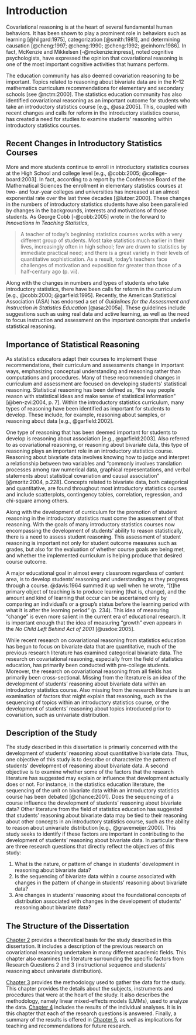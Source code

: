 # Introduction {#intro}


Covariational reasoning is at the heart of several fundamental human behaviors. It
has been shown to play a prominent role in behaviors such as learning [@hilgard:1975], categorization [@smith:1981], and determining causation [@cheng:1997; @cheng:1990; @cheng:1992; @einhorn:1986]. In fact, McKenzie and Mikkelsen [-@mckenzie:inpress], noted cognitive psychologists, have expressed the opinion that covariational reasoning is one of the most important cognitive activities that humans perform.

The education community has also deemed covariation reasoning to be important. Topics related to reasoning about bivariate data are in the K--12 mathematics curriculum recommendations for elementary and secondary schools [see @nctm:2000]. The statistics education community has also identified covariational reasoning as an important outcome for students who take an introductory statistics course [e.g., @asa:2005]. This, coupled with recent changes and calls for reform in the introductory statistics course, has created a need for studies to examine students' reasoning within introductory statistics courses.

## Recent Changes in Introductory Statistics Courses

More and more students continue to enroll in introductory statistics courses at the High School and college level [e.g., @cobb:2005; @college-board:2003]. In fact, according to a report by the Conference Board of the Mathematical Sciences the enrollment in elementary statistics courses at two- and four-year colleges and universities has increased at an almost exponential rate over the last three decades [@lutzer:2000]. These changes in the numbers of introductory statistics students have also been paralleled by changes in the backgrounds, interests and motivations of those students. As George Cobb [-@cobb:2005] wrote in the forward to *Innovations in Teaching Statistics*,

> A teacher of today’s beginning statistics courses works with a very different group of students. Most take statistics much earlier in their lives, increasingly often in high school; few are drawn to statistics by immediate practical need; and there is a great variety in their levels of quantitative sophistication. As a result, today’s teachers face challenges of motivation and exposition far greater than those of a half-century ago (p. vii).

Along with the changes in numbers and types of students who take introductory statistics, there have been calls for reform in the curriculum [e.g., @cobb:2000; @garfield:1995]. Recently, the American Statistical Association (ASA) has endorsed a set of *Guidelines for the Assessment and Instruction in Statistics Education* [@asa:2005a]. These guidelines include suggestions such as using real data and active learning, as well as the need to focus instruction and assessment on the important concepts that underlie statistical reasoning.


## Importance of Statistical Reasoning

As statistics educators adapt their courses to implement these recommendations, their curriculum and assessments change in important ways, emphasizing conceptual understanding and reasoning rather than computations and procedures. Many of these recommended changes in curriculum and assessment are focused on developing students’ statistical reasoning. Statistical reasoning has been defined as, "the way people reason with statistical ideas and make sense of statistical information" [@ben-zvi:2004, p. 7]. Within the introductory statistics curriculum, many types of reasoning have been identified as important for students to develop. These include, for example, reasoning about samples, or reasoning about data [e.g., @garfield:2002].

One type of reasoning that has been deemed important for students to develop is reasoning about association [e.g., @garfield:2003]. Also referred to as covariational reasoning, or reasoning about bivariate data, this type of reasoning plays an important role in an introductory statistics course. Reasoning about bivariate data involves knowing how to judge and interpret a relationship between two variables and "commonly involves translation processes among raw numerical data, graphical representations, and verbal statements about statistical covariation and causal association" [@moritz:2004, p.228]. Concepts related to bivariate data, both categorical and quantitative, are found throughout most introductory statistics courses and include scatterplots, contingency tables, correlation, regression, and chi-square among others.

Along with the development of curriculum for the promotion of student reasoning in the introductory statistics must come the assessment of that reasoning. With the goals of many introductory statistics courses now encompassing the development of students’ ability to reason statistically, there is a need to assess student reasoning. This assessment of student reasoning is important not only for student outcome measures such as grades, but also for the evaluation of whether course goals are being met, and whether the implemented curriculum is helping produce that desired course outcome.

A major educational goal in almost every classroom regardless of content area, is to develop students' reasoning and understanding as they progress through a course. @davis:1964 summed it up well when he wrote, "[t]he primary object of teaching is to produce learning (that is, change), and the amount and kind of learning that occur can be ascertained only by comparing an individual's or a group's status before the learning period with what it is after the learning period" (p. 234). This idea of measuring "change" is even more salient in the current era of educational research. It is important enough that the idea of measuring "growth" even appears in the *No Child Left Behind Act of 2001* [@usdoe:2005].

While recent research on covariational reasoning from statistics education has begun to focus on bivariate data that are quantitative, much of the previous research literature has examined categorical bivariate data. The research on covariational reasoning, especially from the field of statistics education, has primarily been conducted with pre-college students. Moreover, the research on covariational reasoning from all fields has primarily been cross-sectional. Missing from the literature is an idea of the development of students' reasoning about bivariate data within an introductory statistics course. Also missing from the research literature is an examination of factors that might explain that reasoning, such as the sequencing of topics within an introductory statistics course, or the development of students' reasoning about topics introduced prior to covariation, such as univariate distribution.


## Description of the Study

The study described in this dissertation is primarily concerned with the development of students' reasoning about quantitative bivariate data. Thus, one objective of this study is to describe or characterize the pattern of students' development of reasoning about bivariate data. A second objective is to examine whether some of the factors that the research literature has suggested may explain or influence that development actually does or not. For instance, in the statistics education literature, the sequencing of the unit on bivariate data within an introductory statistics course has been debated [@chance:2001]. Does the sequencing of a course influence the development of students' reasoning about bivariate data? Other literature from the field of statistics education has suggested that students' reasoning about bivariate data may be tied to their reasoning about other concepts in an introductory statistics course, such as the ability to reason about univariate distribution [e.g., @gravemeijer:2000]. This study seeks to identify if these factors are important in contributing to the development of students' reasoning about bivariate data. In particular there are three research questions that directly reflect the objectives of this study:

1. What is the nature, or pattern of change in students' development in reasoning about bivariate data?
2. Is the sequencing of bivariate data within a course associated with changes in the pattern of change in students' reasoning about bivariate data?
3. Are changes in students' reasoning about the foundational concepts of distribution associated with changes in the development of students' reasoning about bivariate data?

## The Structure of the Dissertation

[Chapter 2](#litreview) provides a theoretical basis for the study described in this dissertation. It includes a description of the previous research on covariational reasoning undertaken in many different academic fields. This chapter also examines the literature surrounding the specific factors from Research Questions 2 and 3 (instructional sequence and students' reasoning about univariate distribution).

[Chapter 3](#methods) provides the methodology used to gather the data for the study. This chapter provides the details about the subjects, instruments and procedures that were at the heart of the study. It also describes the methodology, namely linear mixed-effects models (LMMs), used to analyze the data. [Chapter 4](#results) includes the results of the individual analyses. It is in this chapter that each of the research questions is answered. Finally, a summary of the results is offered in [Chapter 5](#discussion), as well as implications for teaching and recommendations for future research.















